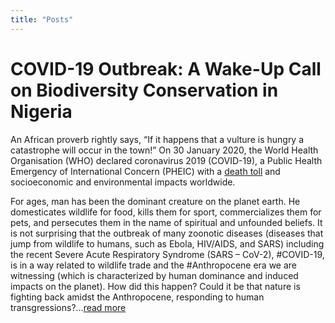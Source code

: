 ```yaml
---
title: "Posts"
---
```


# COVID-19 Outbreak: A Wake-Up Call on Biodiversity Conservation in Nigeria
An African proverb rightly says, “If it happens that a vulture is hungry a catastrophe will occur in the town!” On 30 January 2020, the World Health Organisation (WHO) declared coronavirus 2019 (COVID-19), a Public Health Emergency of International Concern (PHEIC) with a [death toll](https://www.worldometers.info/coronavirus/) and socioeconomic and environmental impacts worldwide.


For ages, man has been the dominant creature on the planet earth. He domesticates wildlife for food, kills them for sport, commercializes them for pets, and persecutes them in the name of spiritual and unfounded beliefs. It is not surprising that the outbreak of many zoonotic diseases (diseases that jump from wildlife to humans, such as Ebola, HIV/AIDS, and SARS) including the recent Severe Acute Respiratory Syndrome (SARS – CoV-2), #COVID-19, is in a way related to wildlife trade and the #Anthropocene era we are witnessing (which is characterized by human dominance and induced impacts on the planet). How did this happen? Could it be that nature is fighting back amidst the Anthropocene, responding to human transgressions?...[read more](https://conservationbiolog2.wixsite.com/cncb/post/covid-19-outbreak-a-wake-up-call-on-biodiversity-conservation-in-nigeria)